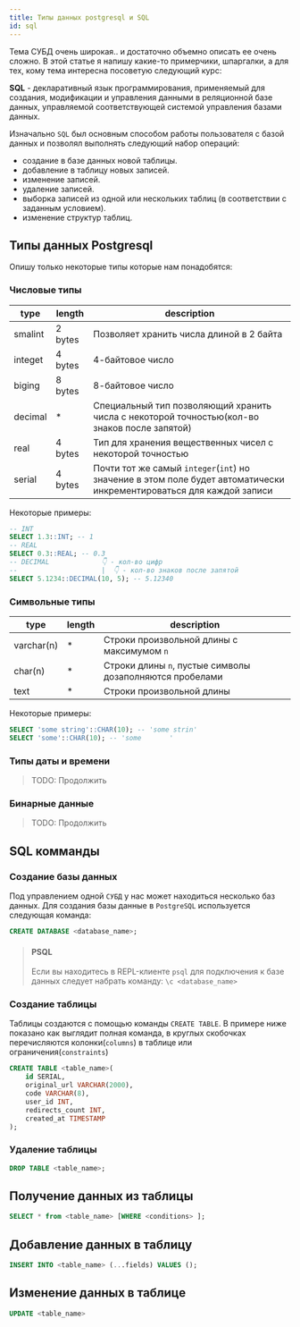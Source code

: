 ```yaml
---
title: Типы данных postgresql и SQL
id: sql
---
```



Тема СУБД очень широкая.. и достаточно объемно описать ее очень сложно. В этой статье я напишу какие-то примерчики, шпаргалки, а для тех, кому тема интересна посоветую следующий курс:

<Link
    title="Базы данных - Computer Science Center"
    href="https://www.youtube.com/playlist?list=PLlb7e2G7aSpRsPnjtSi2q0GXZdUXuXO46"
    image={
        "https://i.ytimg.com/vi/_mH7c-MVUxc/hqdefault.jpg?sqp=-oaymwEXCNACELwBSFryq4qpAwkIARUAAIhCGAE=&rs=AOn4CLBxDbplLnifupc0FjGn0BXpFo0GGw"
    }
/>

**SQL** - декларативный язык программирования, применяемый для создания, модификации и управления данными в реляционной базе данных, управляемой соответствующей системой управления базами данных.

Изначально `SQL` был основным способом работы пользователя с базой данных и позволял выполнять следующий набор операций:

-   создание в базе данных новой таблицы.
-   добавление в таблицу новых записей.
-   изменение записей.
-   удаление записей.
-   выборка записей из одной или нескольких таблиц (в соответствии с заданным условием).
-   изменение структур таблиц.

## Типы данных Postgresql

Опишу только некоторые типы которые нам понадобятся:

### Числовые типы

| type    | length  | description                                                                                                          |
| ------- | ------- | -------------------------------------------------------------------------------------------------------------------- |
| smalint | 2 bytes | Позволяет хранить числа длиной в 2 байта                                                                             |
| integet | 4 bytes | 4-байтовое число                                                                                                     |
| biging  | 8 bytes | 8-байтовое число                                                                                                     |
| decimal | \*      | Специальный тип позволяющий хранить числа с некоторой точностью(кол-во знаков после запятой)                         |
| real    | 4 bytes | Тип для хранения вещественных чисел с некоторой точностью                                                            |
| serial  | 4 bytes | Почти тот же самый `integer`(`int`) но значение в этом поле будет автоматически инкрементироваться для каждой записи |

Некоторые примеры:

```sql
-- INT
SELECT 1.3::INT; -- 1
-- REAL
SELECT 0.3::REAL; -- 0.3
-- DECIMAL             👇 - кол-во цифр
--                     |  👇 - кол-во знаков после запятой
SELECT 5.1234::DECIMAL(10, 5); -- 5.12340
```

### Cимвольные типы

| type       | length | description                                              |
| ---------- | ------ | -------------------------------------------------------- |
| varchar(n) | \*     | Строки произвольной длины с максимумом `n`               |
| char(n)    | \*     | Cтроки длины `n`, пустые символы дозаполняются пробелами |
| text       | \*     | Строки произвольной длины                                |

Некоторые примеры:

```sql
SELECT 'some string'::CHAR(10); -- 'some strin'
SELECT 'some'::CHAR(10); -- 'some       '
```

### Типы даты и времени

> TODO: Продолжить

### Бинарные данные

> TODO: Продолжить

## SQL комманды

<Link
    title="PostgreSQL Documentation - All commands"
    href="https://www.postgresql.org/docs/current/sql-commands.html"
    image={
        "http://www.virtual-dba.com/media/postgresql-database-services-remote-dba.png"
    }
/>

### Создание базы данных

Под управлением одной `СУБД` у нас может находиться несколько баз данных. Для создания базы данные в `PostgreSQL` используется следующая команда:

```sql
CREATE DATABASE <database_name>;
```

> #### PSQL
>
> Если вы находитесь в REPL-клиенте `psql` для подключения к базе данных следует набрать команду: `\c <database_name>`

### Создание таблицы

Таблицы создаются с помощью команды `CREATE TABLE`. В примере ниже показано как выглядит полная команда, в круглых скобочках перечисляются колонки(`columns`) в таблице или ограничения(`constraints`)

```sql
CREATE TABLE <table_name>(
    id SERIAL,
    original_url VARCHAR(2000),
    code VARCHAR(8),
    user_id INT,
    redirects_count INT,
    created_at TIMESTAMP
);
```

### Удаление таблицы

```sql
DROP TABLE <table_name>;
```

## Получение данных из таблицы

```sql
SELECT * from <table_name> [WHERE <conditions> ];
```

## Добавление данных в таблицу

```sql
INSERT INTO <table_name> (...fields) VALUES ();
```

## Изменение данных в таблице

```sql
UPDATE <table_name>
```
